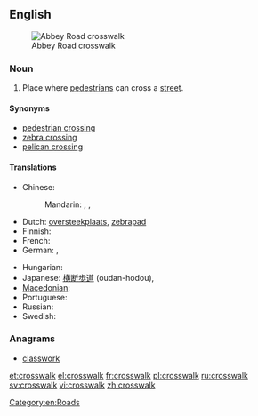 ==English==
[[Image:Abbey Road Zebra crossing 2004-01.jpg|thumb|Abbey Road crosswalk]]

===Noun===
{{wikipedia}}
{{en-noun}}

# {{US}} Place where [[pedestrian]]s can cross a [[street]].

====Synonyms====
* [[pedestrian crossing]]
* [[zebra crossing]]
* [[pelican crossing]]

====Translations====
{{trans-top|place where pedestrians can cross a street}}
* Chinese:
*: Mandarin: {{t|zh|斑馬線|sc=Hani}}, {{t|zh|斑马线|tr=bānmǎxiàn|sc=Hani}}, {{t|zh|行人穿越道|tr=xíngrén chuānyuèdào|sc=Hani}}
* Dutch: [[oversteekplaats]], [[zebrapad]] {{n}}
* Finnish: {{t+|fi|suojatie}}
* French: {{t|fr|passage piéton|m}}
* German: {{t+|de|Zebrastreifen|m}}, {{t|de|Fußgängerübergang|m}}
{{trans-mid}}
* Hungarian: {{t+|hu|gyalogátkelőhely}}
* Japanese: [[横断歩道]] (oudan-hodou), {{t|ja|横断歩道|tr=おうだんほどう, ōdan hodō|sc=Jpan}}
* [[Macedonian]]: {{t-|mk|пешачки премин|m|tr=péšački prémin}}
* Portuguese: {{t+|pt|faixa de pedestres|f}}
* Russian: {{t|ru|пешеходный переход|m|tr=pešexódnyj perexód|sc=Cyrl}}
* Swedish: {{t|sv|övergångsställe|n}}
{{trans-bottom}}

===Anagrams===
* [[classwork#English|classwork]]

[[Category:en:Roads]]

[[et:crosswalk]]
[[el:crosswalk]]
[[fr:crosswalk]]
[[pl:crosswalk]]
[[ru:crosswalk]]
[[sv:crosswalk]]
[[vi:crosswalk]]
[[zh:crosswalk]]